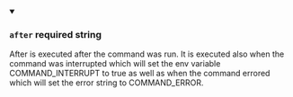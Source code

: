 
<details className="config-field" data-expandable="false" open>
<summary>

### `after` <span class="config-field-required" data-required="false">required</span> <span class="config-field-type">string</span> <span class="config-field-default"></span>

After is executed after the command was run. It is executed also when
the command was interrupted which will set the env variable COMMAND_INTERRUPT
to true as well as when the command errored which will set the error string to
COMMAND_ERROR.

</summary>



</details>
